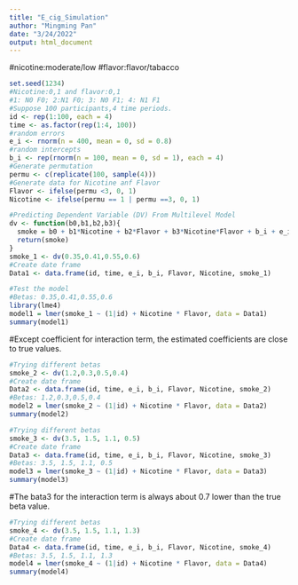 ```yaml
---
title: "E_cig_Simulation"
author: "Mingming Pan"
date: "3/24/2022"
output: html_document
---
```


#nicotine:moderate/low
#flavor:flavor/tabacco
```r
set.seed(1234)
#Nicotine:0,1 and flavor:0,1
#1: N0 F0; 2:N1 F0; 3: N0 F1; 4: N1 F1
#Suppose 100 participants,4 time periods. 
id <- rep(1:100, each = 4)
time <- as.factor(rep(1:4, 100))
#random errors
e_i <- rnorm(n = 400, mean = 0, sd = 0.8)
#random intercepts
b_i <- rep(rnorm(n = 100, mean = 0, sd = 1), each = 4)
#Generate permutation
permu <- c(replicate(100, sample(4)))
#Generate data for Nicotine anf Flavor
Flavor <- ifelse(permu <3, 0, 1)
Nicotine <- ifelse(permu == 1 | permu ==3, 0, 1)

```

```r
#Predicting Dependent Variable (DV) From Multilevel Model
dv <- function(b0,b1,b2,b3){
  smoke = b0 + b1*Nicotine + b2*Flavor + b3*Nicotine*Flavor + b_i + e_i
  return(smoke)
}
smoke_1 <- dv(0.35,0.41,0.55,0.6)
#Create date frame
Data1 <- data.frame(id, time, e_i, b_i, Flavor, Nicotine, smoke_1)
```

```r
#Test the model
#Betas: 0.35,0.41,0.55,0.6
library(lme4)
model1 = lmer(smoke_1 ~ (1|id) + Nicotine * Flavor, data = Data1)
summary(model1)
```
#Except coefficient for interaction term, the estimated coefficients are close to true values. 

```r
#Trying different betas
smoke_2 <- dv(1.2,0.3,0.5,0.4)
#Create date frame
Data2 <- data.frame(id, time, e_i, b_i, Flavor, Nicotine, smoke_2)
#Betas: 1.2,0.3,0.5,0.4
model2 = lmer(smoke_2 ~ (1|id) + Nicotine * Flavor, data = Data2)
summary(model2)
```


```r
#Trying different betas
smoke_3 <- dv(3.5, 1.5, 1.1, 0.5)
#Create date frame
Data3 <- data.frame(id, time, e_i, b_i, Flavor, Nicotine, smoke_3)
#Betas: 3.5, 1.5, 1.1, 0.5
model3 = lmer(smoke_3 ~ (1|id) + Nicotine * Flavor, data = Data3)
summary(model3)
```
#The bata3 for the interaction term is always about 0.7 lower than the true beta value. 
```r
#Trying different betas
smoke_4 <- dv(3.5, 1.5, 1.1, 1.3)
#Create date frame
Data4 <- data.frame(id, time, e_i, b_i, Flavor, Nicotine, smoke_4)
#Betas: 3.5, 1.5, 1.1, 1.3
model4 = lmer(smoke_4 ~ (1|id) + Nicotine * Flavor, data = Data4)
summary(model4)
```


